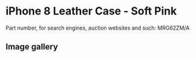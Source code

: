 
# iPhone 8 Leather Case - Soft Pink

Part number, for search engines, auction websites and such: MRG62ZM/A

## Image gallery

<div style={{ width: "768px" }}>
  <GalleryComponent
    images={[
      {
        original: "/everysource/MRG62.png",
        thumbnail: "/everypreview/MRG62.png",
      },
      {
        original: "/everysource/MRG62_AV1_GOLD.png",
        thumbnail: "/everypreview/MRG62_AV1_GOLD.png",
      },
      {
        original: "/everysource/MRG62_AV1_SILVER.png",
        thumbnail: "/everypreview/MRG62_AV1_SILVER.png",
      },
      {
        original: "/everysource/MRG62_AV1_SPACE_GRAY.png",
        thumbnail: "/everypreview/MRG62_AV1_SPACE_GRAY.png",
      },
      {
        original: "/everysource/MRG62_AV2.png",
        thumbnail: "/everypreview/MRG62_AV2.png",
      }
    ]}
  />
</div>